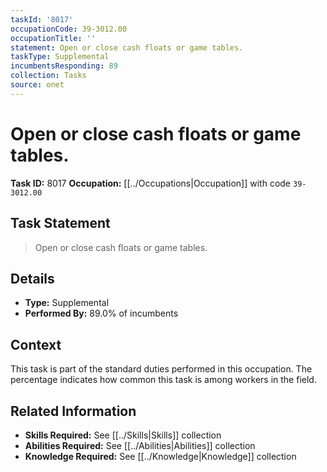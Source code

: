 ```yaml
---
taskId: '8017'
occupationCode: 39-3012.00
occupationTitle: ''
statement: Open or close cash floats or game tables.
taskType: Supplemental
incumbentsResponding: 89
collection: Tasks
source: onet
---
```

# Open or close cash floats or game tables.

**Task ID:** 8017
**Occupation:** [[../Occupations|Occupation]] with code `39-3012.00`

## Task Statement

> Open or close cash floats or game tables.

## Details

- **Type:** Supplemental
- **Performed By:** 89.0% of incumbents

## Context

This task is part of the standard duties performed in this occupation. The percentage indicates how common this task is among workers in the field.

## Related Information

- **Skills Required:** See [[../Skills|Skills]] collection
- **Abilities Required:** See [[../Abilities|Abilities]] collection
- **Knowledge Required:** See [[../Knowledge|Knowledge]] collection
